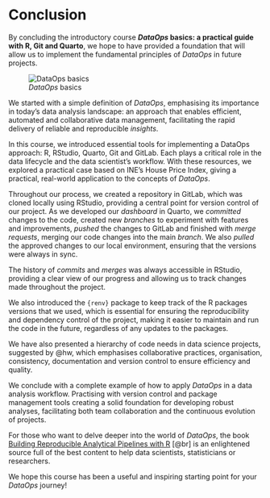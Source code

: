 # Conclusion

By concluding the introductory course **_DataOps_ basics: a practical guide with R, Git and Quarto**, we hope to have provided a foundation that will allow us to implement the fundamental principles of *DataOps* in future projects.

![_DataOps_ basics](images/brainDO.png)

We started with a simple definition of *DataOps*, emphasising its importance in today's data analysis landscape: an approach that enables efficient, automated and collaborative data management, facilitating the rapid delivery of reliable and reproducible *insights*.

In this course, we introduced essential tools for implementing a DataOps approach: R, RStudio, Quarto, Git and GitLab. Each plays a critical role in the data lifecycle and the data scientist's workflow. With these resources, we explored a practical case based on INE's House Price Index, giving a practical, real-world application to the concepts of *DataOps*.

Throughout our process, we created a repository in GitLab, which was cloned locally using RStudio, providing a central point for version control of our project. As we developed our *dashboard* in Quarto, we *committed* changes to the code, created new *branches* to experiment with features and improvements, *pushed* the changes to GitLab and finished with *merge requests*, merging our code changes into the main *branch*. We also *pulled* the approved changes to our local environment, ensuring that the versions were always in sync.

The history of *commits* and *merges* was always accessible in RStudio, providing a clear view of our progress and allowing us to track changes made throughout the project. 

We also introduced the `{renv}` package to keep track of the R packages versions that we used, which is essential for ensuring the reproducibility and dependency control of the project, making it easier to maintain and run the code in the future, regardless of any updates to the packages.

We have also presented a hierarchy of code needs in data science projects, suggested by @hw, which emphasises collaborative practices, organisation, consistency, documentation and version control to ensure efficiency and quality.

We conclude with a complete example of how to apply *DataOps* in a data analysis workflow. Practising with version control and package management tools creating a solid foundation for developing robust analyses, facilitating both team collaboration and the continuous evolution of projects.

For those who want to delve deeper into the world of *DataOps*, the book [Building Reproducible Analytical Pipelines with R](https://raps-with-r.dev/) [@br] is an enlightened source full of the best content to help data scientists, statisticians or researchers.

We hope this course has been a useful and inspiring starting point for your *DataOps* journey!
